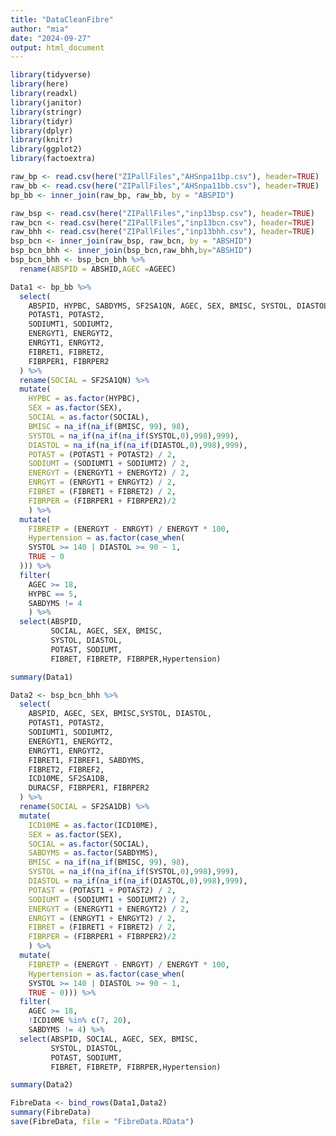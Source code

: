 ```yaml
---
title: "DataCleanFibre"
author: "mia"
date: "2024-09-27"
output: html_document
---
```


```r
library(tidyverse)
library(here)      
library(readxl)    
library(janitor)   
library(stringr)   
library(tidyr)     
library(dplyr)
library(knitr)
library(ggplot2)
library(factoextra)
```

```r
raw_bp <- read.csv(here("ZIPallFiles","AHSnpa11bp.csv"), header=TRUE)
raw_bb <- read.csv(here("ZIPallFiles","AHSnpa11bb.csv"), header=TRUE)
bp_bb <- inner_join(raw_bp, raw_bb, by = "ABSPID")

raw_bsp <- read.csv(here("ZIPallFiles","inp13bsp.csv"), header=TRUE)
raw_bcn <- read.csv(here("ZIPallFiles","inp13bcn.csv"), header=TRUE)
raw_bhh <- read.csv(here("ZIPallFiles","inp13bhh.csv"), header=TRUE)
bsp_bcn <- inner_join(raw_bsp, raw_bcn, by = "ABSHID")
bsp_bcn_bhh <- inner_join(bsp_bcn,raw_bhh,by="ABSHID")
bsp_bcn_bhh <- bsp_bcn_bhh %>%
  rename(ABSPID = ABSHID,AGEC =AGEEC)
```

```r
Data1 <- bp_bb %>%
  select(
    ABSPID, HYPBC, SABDYMS, SF2SA1QN, AGEC, SEX, BMISC, SYSTOL, DIASTOL,
    POTAST1, POTAST2, 
    SODIUMT1, SODIUMT2,
    ENERGYT1, ENERGYT2, 
    ENRGYT1, ENRGYT2, 
    FIBRET1, FIBRET2, 
    FIBRPER1, FIBRPER2
  ) %>%
  rename(SOCIAL = SF2SA1QN) %>%
  mutate(
    HYPBC = as.factor(HYPBC),
    SEX = as.factor(SEX),
    SOCIAL = as.factor(SOCIAL),
    BMISC = na_if(na_if(BMISC, 99), 98),
    SYSTOL = na_if(na_if(na_if(SYSTOL,0),998),999),
    DIASTOL = na_if(na_if(na_if(DIASTOL,0),998),999),
    POTAST = (POTAST1 + POTAST2) / 2, 
    SODIUMT = (SODIUMT1 + SODIUMT2) / 2,
    ENERGYT = (ENERGYT1 + ENERGYT2) / 2,
    ENRGYT = (ENRGYT1 + ENRGYT2) / 2,
    FIBRET = (FIBRET1 + FIBRET2) / 2,
    FIBRPER = (FIBRPER1 + FIBRPER2)/2
    ) %>%
  mutate(
    FIBRETP = (ENERGYT - ENRGYT) / ENERGYT * 100,
    Hypertension = as.factor(case_when(
    SYSTOL >= 140 | DIASTOL >= 90 ~ 1,
    TRUE ~ 0
  ))) %>%
  filter(
    AGEC >= 18, 
    HYPBC == 5,
    SABDYMS != 4
    ) %>%
  select(ABSPID, 
         SOCIAL, AGEC, SEX, BMISC,
         SYSTOL, DIASTOL, 
         POTAST, SODIUMT,
         FIBRET, FIBRETP, FIBRPER,Hypertension)

summary(Data1)
```

```r
Data2 <- bsp_bcn_bhh %>%
  select(
    ABSPID, AGEC, SEX, BMISC,SYSTOL, DIASTOL,
    POTAST1, POTAST2, 
    SODIUMT1, SODIUMT2,
    ENERGYT1, ENERGYT2, 
    ENRGYT1, ENRGYT2, 
    FIBRET1, FIBREF1, SABDYMS,  
    FIBRET2, FIBREF2,
    ICD10ME, SF2SA1DB,
    DURACSF, FIBRPER1, FIBRPER2
  ) %>%
  rename(SOCIAL = SF2SA1DB) %>%
  mutate(
    ICD10ME = as.factor(ICD10ME),
    SEX = as.factor(SEX),
    SOCIAL = as.factor(SOCIAL),
    SABDYMS = as.factor(SABDYMS),
    BMISC = na_if(na_if(BMISC, 99), 98),
    SYSTOL = na_if(na_if(na_if(SYSTOL,0),998),999),
    DIASTOL = na_if(na_if(na_if(DIASTOL,0),998),999),
    POTAST = (POTAST1 + POTAST2) / 2, 
    SODIUMT = (SODIUMT1 + SODIUMT2) / 2,
    ENERGYT = (ENERGYT1 + ENERGYT2) / 2,
    ENRGYT = (ENRGYT1 + ENRGYT2) / 2,
    FIBRET = (FIBRET1 + FIBRET2) / 2,
    FIBRPER = (FIBRPER1 + FIBRPER2)/2
    ) %>%
  mutate(
    FIBRETP = (ENERGYT - ENRGYT) / ENERGYT * 100,
    Hypertension = as.factor(case_when(
    SYSTOL >= 140 | DIASTOL >= 90 ~ 1,
    TRUE ~ 0))) %>%
  filter(
    AGEC >= 18, 
    !ICD10ME %in% c(7, 20),
    SABDYMS != 4) %>%
  select(ABSPID, SOCIAL, AGEC, SEX, BMISC,
         SYSTOL, DIASTOL, 
         POTAST, SODIUMT,
         FIBRET, FIBRETP, FIBRPER,Hypertension)

summary(Data2)
```

```r
FibreData <- bind_rows(Data1,Data2)
summary(FibreData)
save(FibreData, file = "FibreData.RData")
```
